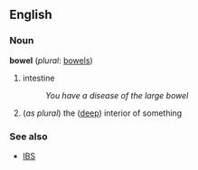==English==
===Noun===
'''bowel''' (''plural'': [[bowels]])

#intestine
#: ''You have a disease of the large bowel''
# (''as plural'') the ([[deep]]) interior of something

===See also===
*[[IBS]]